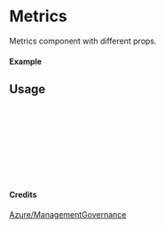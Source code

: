 
<Meta of={Metrics} title="Azure/ManagementGovernance/Metrics" />

# Metrics

Metrics component with different props.

#### Example

<Canvas of={Metrics.Primary} />

## Usage

```ts
import { Metrics } from "yadl-ui";

const Example = () => {
  return (
      <Metrics />
  );
};

export default Example;
```

#### Credits
[Azure/ManagementGovernance](https://learn.microsoft.com/en-us/azure/architecture/icons/)
